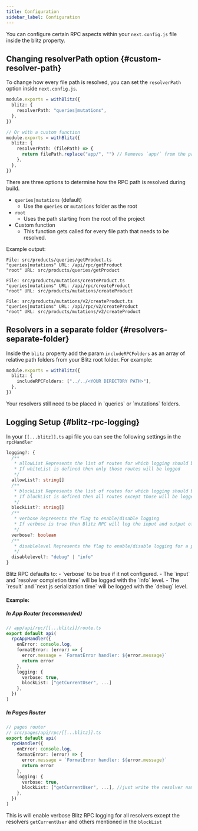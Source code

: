 ```yaml
---
title: Configuration
sidebar_label: Configuration
---
```


You can configure certain RPC aspects within your `next.config.js` file
inside the blitz property.

## Changing resolverPath option {#custom-resolver-path}

To change how every file path is resolved, you can set the `resolverPath`
option inside `next.config.js`.

```ts
module.exports = withBlitz({
  blitz: {
    resolverPath: "queries|mutations",
  },
})

// Or with a custom function
module.exports = withBlitz({
  blitz: {
    resolverPath: (filePath) => {
      return filePath.replace("app/", "") // Removes `app/` from the path
    },
  },
})
```

There are three options to determine how the RPC path is resolved during
build.

- `queries|mutations` (default)
  - Use the `queries` or `mutations` folder as the root
- `root`
  - Uses the path starting from the root of the project
- Custom function
  - This function gets called for every file path that needs to be
    resolved.

Example output:

```
File: src/products/queries/getProduct.ts
"queries|mutations" URL: /api/rpc/getProduct
"root" URL: src/products/queries/getProduct

File: src/products/mutations/createProduct.ts
"queries|mutations" URL: /api/rpc/createProduct
"root" URL: src/products/mutations/createProduct

File: src/products/mutations/v2/createProduct.ts
"queries|mutations" URL: /api/rpc/v2/createProduct
"root" URL: src/products/mutations/v2/createProduct
```

## Resolvers in a separate folder {#resolvers-separate-folder}

Inside the `blitz` property add the param `includeRPCFolders` as an array
of relative path folders from your Blitz root folder. For example:

```ts
module.exports = withBlitz({
  blitz: {
    includeRPCFolders: ["../../<YOUR DIRECTORY PATH>"],
  },
})
```

<Card type="note">
  Your resolvers still need to be placed in `queries` or `mutations`
  folders.
</Card>

## Logging Setup {#blitz-rpc-logging}

In your `[[...blitz]].ts` api file you can see the following settings in
the `rpcHandler`

```ts
logging?: {
  /**
   * allowList Represents the list of routes for which logging should be enabled
   * If whiteList is defined then only those routes will be logged
   */
  allowList?: string[]
  /**
   * blockList Represents the list of routes for which logging should be disabled
   * If blockList is defined then all routes except those will be logged
   */
  blockList?: string[]
  /**
   * verbose Represents the flag to enable/disable logging
   * If verbose is true then Blitz RPC will log the input and output of each resolver
   */
  verbose?: boolean
  /**
   * disablelevel Represents the flag to enable/disable logging for a particular level
   */
  disablelevel?: "debug" | "info"
}
```

<Card type="note">
  Blitz RPC defaults to: - `verbose` to be true if it not configured. -
  The `input` and `resolver completion time` will be logged with the
  `info` level. - The `result` and `next.js serialization time` will be
  logged with the `debug` level.
</Card>

#### Example:

##### In App Router (recommended)

```ts
// app/api/rpc/[[...blitz]]/route.ts
export default api(
  rpcAppHandler({
    onError: console.log,
    formatError: (error) => {
      error.message = `FormatError handler: ${error.message}`
      return error
    },
    logging: {
      verbose: true,
      blockList: ["getCurrentUser", ...]
    },
  })
)
```

##### In Pages Router

```ts
// pages router
// src/pages/api/rpc/[[...blitz]].ts
export default api(
  rpcHandler({
    onError: console.log,
    formatError: (error) => {
      error.message = `FormatError handler: ${error.message}`
      return error
    },
    logging: {
      verbose: true,
      blockList: ["getCurrentUser", ...], //just write the resolver name [which is the resolver file name]
    },
  })
)
```

This is will enable verbose Blitz RPC logging for all resolvers except the
resolvers `getCurrentUser` and others mentioned in the `blockList`
